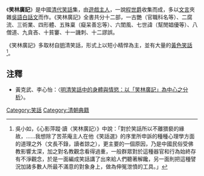 《'''笑林廣記'''》是中國[[清朝|清代]][[笑話|笑話]]集，由[[遊戲主人|遊戲主人]]，一說[[程世爵|程世爵]]收集而成，多以[[文言|文言]]夾雜[[吳語白話文|吳語白話文]]而作。《笑林廣記》全書共分十二部，一古艷（官職科名等）、二腐流、三術業、四形體、五殊稟（癡呆善忘等）、六閨風、七世諱（幫閒娼優等）、八僧道、九貪吝、十貧窶、十一譏刺、十二謬誤。

《笑林廣記》多取材自[[明朝|明]]清笑話，形式上以短小精悍為主，並有大量的[[黃色笑話|黃色笑話]]<ref>吳小如，《心影萍蹤·讀〈笑林廣記〉》中說：「對於笑話所以不離猥褻的緣故，……我想除了苦茶庵主人在他《笑話選》的序里所申訴的種種心理學方面的道理之外（文長不錄，讀者諒之），更主要的一個原因，乃是中國民俗受佛教影響太深，加之對名教觀念看得過重，一般群眾對於這種器官和行為始終存有不淨觀念，於是一面編成笑話講了出來給人們聽著解饞，另一面則把這種譬況加諸多數人所最不滿意的對象身上，做為伸冤泄憤的工具。」</ref>。

==注釋==
<div class="references-small">
<references />
</div>
*黃克武、李心怡：〈[http://readopac3.ncl.edu.tw/nclJournal/search/detail.jsp?sysId=0004702223&dtdId=000040&search_type=detail&la=ch 明清笑話中的身體與情慾：以「笑林廣記」為中心之分析]〉。
{{wikisource|笑林廣記}}
{{丁日昌禁书单}}

[[Category:笑話|Category:笑話]]
[[Category:清朝典籍|Category:清朝典籍]]